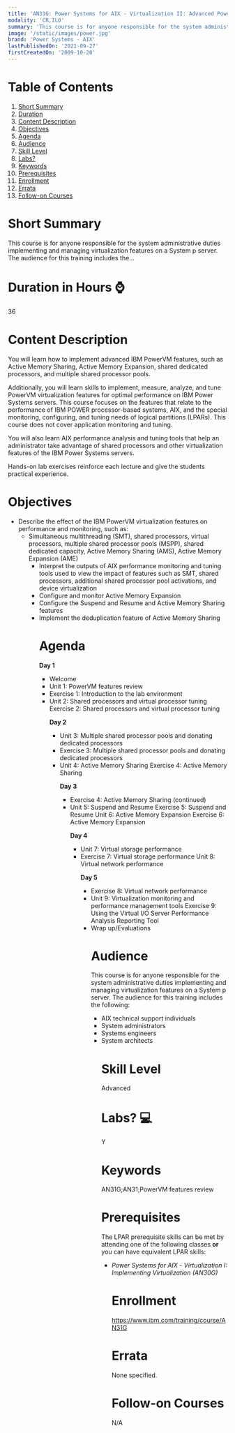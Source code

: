 ```yaml
---
title: 'AN31G: Power Systems for AIX - Virtualization II: Advanced PowerVM and Performance'
modality: 'CR,ILO'
summary: 'This course is for anyone responsible for the system administrative duties implementing and managing virtualization features on a System p server. The audience for this training includes the…'
image: '/static/images/power.jpg'
brand: 'Power Systems - AIX'
lastPublishedOn: '2021-09-27'
firstCreatedOn: '2009-10-20'
---
```

# Table of Contents
1.  [Short Summary](#short-summary)
2.  [Duration](#duration-in-hours-)
3.  [Content Description](#content-description)
4.  [Objectives](#objectives)
5.  [Agenda](#agenda)
6.  [Audience](#audience)
7.  [Skill Level](#skill-level)
8.  [Labs?](#labs-)
9.  [Keywords](#keywords)
10. [Prerequisites](#prerequisites)
11. [Enrollment](#enrollment)
12. [Errata](#errata)
13. [Follow-on Courses](#follow-on-courses)

# Short Summary
This course is for anyone responsible for the system administrative duties implementing and managing virtualization features on a System p server. The audience for this training includes the…

# Duration in Hours ⌚
36

# Content Description
<p>You will learn how to implement advanced IBM PowerVM features, such as Active Memory Sharing, Active Memory Expansion, shared dedicated processors, and multiple shared processor pools.</p>

<p>Additionally, you will learn skills to implement, measure, analyze, and tune PowerVM virtualization features for optimal performance on IBM Power Systems servers. This course focuses on the features that relate to the performance of IBM POWER processor-based systems, AIX, and the special monitoring, configuring, and tuning needs of logical partitions (LPARs). This course does not cover application monitoring and tuning.</p>

<p>You will also learn AIX performance analysis and tuning tools that help an administrator take advantage of shared processors and other virtualization features of the IBM Power Systems servers.</p>

<p>Hands-on lab exercises reinforce each lecture and give the students practical experience.</p>

# Objectives
<ul />
	<li />Describe the effect of the IBM PowerVM virtualization features on performance and monitoring, such as:
	<ul />
		<li />Simultaneous multithreading (SMT), shared processors, virtual processors, multiple shared processor pools (MSPP), shared dedicated capacity, Active Memory Sharing (AMS), Active Memory Expansion (AME)
	
	


<ul />
	<li />Interpret the outputs of AIX performance monitoring and tuning tools used to view the impact of features such as SMT, shared processors, additional shared processor pool activations, and device virtualization
	<li />Configure and monitor Active Memory Expansion
	<li />Configure the Suspend and Resume and Active Memory Sharing features
	<li />Implement the deduplication feature of Active Memory Sharing


# Agenda
<p><strong>Day 1</strong></p><ul /><li />Welcome<li />Unit 1: PowerVM features review<li />Exercise 1: Introduction to the lab environment<li />Unit 2: Shared processors and virtual processor tuning Exercise 2: Shared processors and virtual processor tuning<p><strong>Day 2</strong></p><ul /><li />Unit 3: Multiple shared processor pools and donating dedicated processors<li />Exercise 3: Multiple shared processor pools and donating dedicated processors<li />Unit 4: Active Memory Sharing Exercise 4: Active Memory Sharing<p><strong>Day 3</strong></p><ul /><li />Exercise 4: Active Memory Sharing (continued)<li />Unit 5: Suspend and Resume Exercise 5: Suspend and Resume Unit 6: Active Memory Expansion Exercise 6: Active Memory Expansion<p><strong>Day 4</strong></p><ul /><li />Unit 7: Virtual storage performance<li />Exercise 7: Virtual storage performance Unit 8: Virtual network performance<p><strong>Day 5</strong></p><ul /><li />Exercise 8: Virtual network performance<li />Unit 9: Virtualization monitoring and performance management tools Exercise 9: Using the Virtual I/O Server Performance Analysis Reporting Tool<li />Wrap up/Evaluations

# Audience
<p>This course is for anyone responsible for the system administrative duties implementing and managing virtualization features on a System p server. The audience for this training includes the following:</p>

<ul />
	<li />AIX technical support individuals
	<li />System administrators
	<li />Systems engineers
	<li />System architects


# Skill Level
Advanced            

# Labs? 💻
Y

# Keywords
AN31G;AN31;PowerVM features review

# Prerequisites
<p>The LPAR prerequisite skills can be met by attending one of the following classes <strong>or </strong>you can have equivalent LPAR skills:</p>

<ul />
	<li /><em>Power Systems for AIX - Virtualization I: Implementing Virtualization (AN30G)</em>


# Enrollment
https://www.ibm.com/training/course/AN31G

# Errata
None specified.

# Follow-on Courses
N/A

